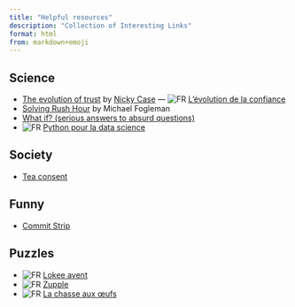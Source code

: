 ```yaml
---
title: "Helpful resources"
description: "Collection of Interesting Links"
format: html
from: markdown+emoji
---
```


## Science

- [The evolution of trust](https://ncase.me/trust/){target="_blank"} by [Nicky Case](https://ncase.me/){target="_blank"} --- ![FR](img/icon-fr.png) [L'évolution de la confiance](https://ayowel.github.io/trust/){target="_blank"}
- [Solving Rush Hour](https://www.michaelfogleman.com/rush/){target="_blank"} by Michael Fogleman
- [What if? (serious answers to absurd questions)](https://what-if.xkcd.com/){target="_blank"}
- ![FR](img/icon-fr.png) [Python pour la data science](https://pythonds.linogaliana.fr/){target="_blank"}

## Society

- [Tea consent](https://www.youtube.com/watch?v=oQbei5JGiT8&ab_channel=BlueSeatStudios){target="_blank"}


## Funny

- [Commit Strip](https://www.commitstrip.com/en/){target="_blank"}


## Puzzles

- ![FR](img/icon-fr.png) [Lokee avent](https://lockee.fr/avent){target="_blank"}
- ![FR](img/icon-fr.png) [Zupple](https://zupple.fr/){target="_blank"}
- ![FR](img/icon-fr.png) [La chasse aux œufs](https://chassetxt.fr/){target="_blank"}